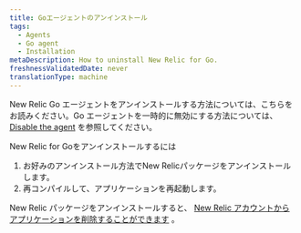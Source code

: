 ```yaml
---
title: Goエージェントのアンインストール
tags:
  - Agents
  - Go agent
  - Installation
metaDescription: How to uninstall New Relic for Go.
freshnessValidatedDate: never
translationType: machine
---
```


New Relic Go エージェントをアンインストールする方法については、こちらをお読みください。Go エージェントを一時的に無効にする方法については、 [Disable the agent](/docs/agents/manage-apm-agents/installation/disable-apm-agent#go) を参照してください。

New Relic for Goをアンインストールするには

1. お好みのアンインストール方法でNew Relicパッケージをアンインストールします。
2. 再コンパイルして、アプリケーションを再起動します。

New Relic パッケージをアンインストールすると、 [New Relic アカウントからアプリケーションを削除することができます](/docs/apm/new-relic-apm/maintenance/remove-applications-from-new-relic-ui) 。
